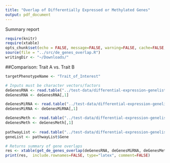 ```yaml
---
title: "Overlap of Differentially Expressed or Methylated Genes"
output: pdf_document
---
```

Summary report

```r
require(knitr)
require(xtable)
opts_chunk$set(echo = FALSE, message=FALSE, warning=FALSE, cache=FALSE, results='markup')
source(file = "../src/de_genes_overlap.R")
writingDir <- "~/Downloads/"
```

##Comparison: Trait A vs. Trait B

```r

targetPhenotypeName <- "Trait_of_Interest"

# Inputs must be character vectors/factors
deGenesRNA <- read.table("../test-data/differential-expression-genelist/diff-exp-genelist.txt")
deGenesRNA <- deGenesRNA[,1]

deGenesMiRNA <- read.table("../test-data/differential-expression-genelist/targets-diffExp-mirs.txt")
deGenesMiRNA <- deGenesMiRNA[,1]

deGenesMeth <- read.table("../test-data/differential-expression-genelist/diff-meth-genelist.txt")
deGenesMeth <- deGenesMeth[,1]
  
pathwayList <- read.table("../test-data/differential-expression-genelist/genelist-pathways.txt", header=T, sep="\t")
geneList <- pathwayList$Gene
```

```r
# Returns summary of gene overlaps
res <- xtable(get_de_genes_overlap(deGenesRNA, deGenesMiRNA, deGenesMeth, geneList, targetPhenotypeName, writingDir))
print(res,  include.rownames=FALSE, type="latex", comment=FALSE)
```